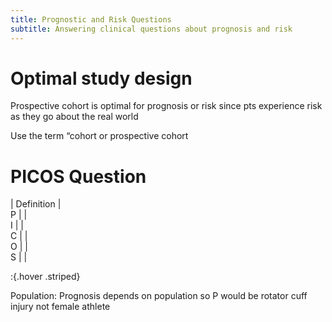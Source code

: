 ```yaml
---
title: Prognostic and Risk Questions
subtitle: Answering clinical questions about prognosis and risk
---
```




# Optimal study design

Prospective cohort is optimal for prognosis or risk since pts experience risk as they go about the real world

:::{.callout-tip title="Search Helper"}
Use the term “cohort or prospective cohort
:::


# PICOS Question

| | Definition |
| P | |
| I | |
| C | |
| O | |
| S | |
:{.hover .striped}

Population: Prognosis depends on population so P would be rotator cuff injury not female athlete